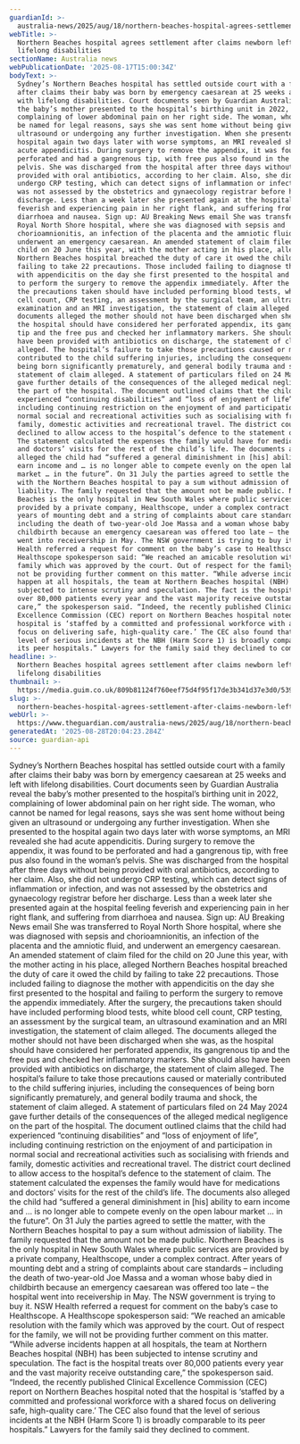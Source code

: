 ```yaml
---
guardianId: >-
  australia-news/2025/aug/18/northern-beaches-hospital-agrees-settlement-after-claims-newborn-left-with-lifelong-disabilities-ntwnfb
webTitle: >-
  Northern Beaches hospital agrees settlement after claims newborn left with
  lifelong disabilities
sectionName: Australia news
webPublicationDate: '2025-08-17T15:00:34Z'
bodyText: >-
  Sydney’s Northern Beaches hospital has settled outside court with a family
  after claims their baby was born by emergency caesarean at 25 weeks and left
  with lifelong disabilities. Court documents seen by Guardian Australia reveal
  the baby’s mother presented to the hospital’s birthing unit in 2022,
  complaining of lower abdominal pain on her right side. The woman, who cannot
  be named for legal reasons, says she was sent home without being given an
  ultrasound or undergoing any further investigation. When she presented to the
  hospital again two days later with worse symptoms, an MRI revealed she had
  acute appendicitis. During surgery to remove the appendix, it was found to be
  perforated and had a gangrenous tip, with free pus also found in the woman’s
  pelvis. She was discharged from the hospital after three days without being
  provided with oral antibiotics, according to her claim. Also, she did not
  undergo CRP testing, which can detect signs of inflammation or infection, and
  was not assessed by the obstetrics and gynaecology registrar before her
  discharge. Less than a week later she presented again at the hospital feeling
  feverish and experiencing pain in her right flank, and suffering from
  diarrhoea and nausea. Sign up: AU Breaking News email She was transferred to
  Royal North Shore hospital, where she was diagnosed with sepsis and
  chorioamnionitis, an infection of the placenta and the amniotic fluid, and
  underwent an emergency caesarean. An amended statement of claim filed for the
  child on 20 June this year, with the mother acting in his place, alleged
  Northern Beaches hospital breached the duty of care it owed the child by
  failing to take 22 precautions. Those included failing to diagnose the mother
  with appendicitis on the day she first presented to the hospital and failing
  to perform the surgery to remove the appendix immediately. After the surgery,
  the precautions taken should have included performing blood tests, white blood
  cell count, CRP testing, an assessment by the surgical team, an ultrasound
  examination and an MRI investigation, the statement of claim alleged. The
  documents alleged the mother should not have been discharged when she was, as
  the hospital should have considered her perforated appendix, its gangrenous
  tip and the free pus and checked her inflammatory markers. She should also
  have been provided with antibiotics on discharge, the statement of claim
  alleged. The hospital’s failure to take those precautions caused or materially
  contributed to the child suffering injuries, including the consequences of
  being born significantly prematurely, and general bodily trauma and shock, the
  statement of claim alleged. A statement of particulars filed on 24 May 2024
  gave further details of the consequences of the alleged medical negligence on
  the part of the hospital. The document outlined claims that the child had
  experienced “continuing disabilities” and “loss of enjoyment of life”,
  including continuing restriction on the enjoyment of and participation in
  normal social and recreational activities such as socialising with friends and
  family, domestic activities and recreational travel. The district court
  declined to allow access to the hospital’s defence to the statement of claim.
  The statement calculated the expenses the family would have for medications
  and doctors’ visits for the rest of the child’s life. The documents also
  alleged the child had “suffered a general diminishment in [his] ability to
  earn income and … is no longer able to compete evenly on the open labour
  market … in the future”. On 31 July the parties agreed to settle the matter,
  with the Northern Beaches hospital to pay a sum without admission of
  liability. The family requested that the amount not be made public. Northern
  Beaches is the only hospital in New South Wales where public services are
  provided by a private company, Healthscope, under a complex contract. After
  years of mounting debt and a string of complaints about care standards –
  including the death of two-year-old Joe Massa and a woman whose baby died in
  childbirth because an emergency caesarean was offered too late – the hospital
  went into receivership in May. The NSW government is trying to buy it. NSW
  Health referred a request for comment on the baby’s case to Healthscope. A
  Healthscope spokesperson said: “We reached an amicable resolution with the
  family which was approved by the court. Out of respect for the family, we will
  not be providing further comment on this matter. “While adverse incidents
  happen at all hospitals, the team at Northern Beaches hospital (NBH) has been
  subjected to intense scrutiny and speculation. The fact is the hospital treats
  over 80,000 patients every year and the vast majority receive outstanding
  care,” the spokesperson said. “Indeed, the recently published Clinical
  Excellence Commission (CEC) report on Northern Beaches hospital noted that the
  hospital is ‘staffed by a committed and professional workforce with a shared
  focus on delivering safe, high-quality care.’ The CEC also found that the
  level of serious incidents at the NBH (Harm Score 1) is broadly comparable to
  its peer hospitals.” Lawyers for the family said they declined to comment.
headline: >-
  Northern Beaches hospital agrees settlement after claims newborn left with
  lifelong disabilities
thumbnail: >-
  https://media.guim.co.uk/809b81124f760eef75d4f95f17de3b341d37e3d0/539_0_6880_5504/500.jpg
slug: >-
  northern-beaches-hospital-agrees-settlement-after-claims-newborn-left-with-lifelong-disabilities
webUrl: >-
  https://www.theguardian.com/australia-news/2025/aug/18/northern-beaches-hospital-agrees-settlement-after-claims-newborn-left-with-lifelong-disabilities-ntwnfb
generatedAt: '2025-08-28T20:04:23.284Z'
source: guardian-api
---
```

Sydney’s Northern Beaches hospital has settled outside court with a family after claims their baby was born by emergency caesarean at 25 weeks and left with lifelong disabilities. Court documents seen by Guardian Australia reveal the baby’s mother presented to the hospital’s birthing unit in 2022, complaining of lower abdominal pain on her right side. The woman, who cannot be named for legal reasons, says she was sent home without being given an ultrasound or undergoing any further investigation. When she presented to the hospital again two days later with worse symptoms, an MRI revealed she had acute appendicitis. During surgery to remove the appendix, it was found to be perforated and had a gangrenous tip, with free pus also found in the woman’s pelvis. She was discharged from the hospital after three days without being provided with oral antibiotics, according to her claim. Also, she did not undergo CRP testing, which can detect signs of inflammation or infection, and was not assessed by the obstetrics and gynaecology registrar before her discharge. Less than a week later she presented again at the hospital feeling feverish and experiencing pain in her right flank, and suffering from diarrhoea and nausea. Sign up: AU Breaking News email She was transferred to Royal North Shore hospital, where she was diagnosed with sepsis and chorioamnionitis, an infection of the placenta and the amniotic fluid, and underwent an emergency caesarean. An amended statement of claim filed for the child on 20 June this year, with the mother acting in his place, alleged Northern Beaches hospital breached the duty of care it owed the child by failing to take 22 precautions. Those included failing to diagnose the mother with appendicitis on the day she first presented to the hospital and failing to perform the surgery to remove the appendix immediately. After the surgery, the precautions taken should have included performing blood tests, white blood cell count, CRP testing, an assessment by the surgical team, an ultrasound examination and an MRI investigation, the statement of claim alleged. The documents alleged the mother should not have been discharged when she was, as the hospital should have considered her perforated appendix, its gangrenous tip and the free pus and checked her inflammatory markers. She should also have been provided with antibiotics on discharge, the statement of claim alleged. The hospital’s failure to take those precautions caused or materially contributed to the child suffering injuries, including the consequences of being born significantly prematurely, and general bodily trauma and shock, the statement of claim alleged. A statement of particulars filed on 24 May 2024 gave further details of the consequences of the alleged medical negligence on the part of the hospital. The document outlined claims that the child had experienced “continuing disabilities” and “loss of enjoyment of life”, including continuing restriction on the enjoyment of and participation in normal social and recreational activities such as socialising with friends and family, domestic activities and recreational travel. The district court declined to allow access to the hospital’s defence to the statement of claim. The statement calculated the expenses the family would have for medications and doctors’ visits for the rest of the child’s life. The documents also alleged the child had “suffered a general diminishment in [his] ability to earn income and … is no longer able to compete evenly on the open labour market … in the future”. On 31 July the parties agreed to settle the matter, with the Northern Beaches hospital to pay a sum without admission of liability. The family requested that the amount not be made public. Northern Beaches is the only hospital in New South Wales where public services are provided by a private company, Healthscope, under a complex contract. After years of mounting debt and a string of complaints about care standards – including the death of two-year-old Joe Massa and a woman whose baby died in childbirth because an emergency caesarean was offered too late – the hospital went into receivership in May. The NSW government is trying to buy it. NSW Health referred a request for comment on the baby’s case to Healthscope. A Healthscope spokesperson said: “We reached an amicable resolution with the family which was approved by the court. Out of respect for the family, we will not be providing further comment on this matter. “While adverse incidents happen at all hospitals, the team at Northern Beaches hospital (NBH) has been subjected to intense scrutiny and speculation. The fact is the hospital treats over 80,000 patients every year and the vast majority receive outstanding care,” the spokesperson said. “Indeed, the recently published Clinical Excellence Commission (CEC) report on Northern Beaches hospital noted that the hospital is ‘staffed by a committed and professional workforce with a shared focus on delivering safe, high-quality care.’ The CEC also found that the level of serious incidents at the NBH (Harm Score 1) is broadly comparable to its peer hospitals.” Lawyers for the family said they declined to comment.
